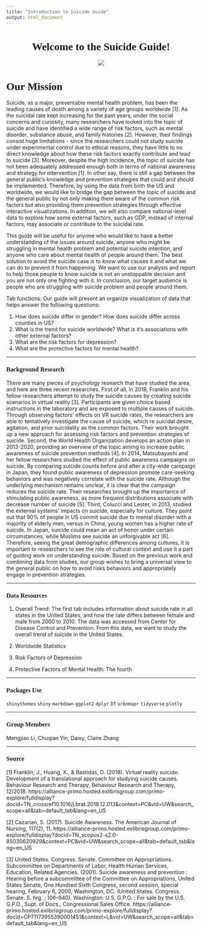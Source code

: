 ```yaml
---
title: "Introduction to Suicide Guide"
output: html_document
---
```


<center>
# <span style="font-family:Papyrus; font-size:1em;">Welcome to the Suicide Guide!</span>  
</center>

<center>
![](depression_image.png)

</center>


# <span style="font-family:Papyrus; font-size:1em;">Our Mission</span> 

Suicide, as a major, preventable mental health problem, has been the leading causes of death among a variety of 
age groups worldwide [1]. As the suicidal rate kept increasing for the past years, under the social concerns and curiosity, 
many researchers have looked into the topic of suicide and have identified a wide range of risk factors, such as mental disorder,
substance abuse, and family histories [2]. However, their findings consist huge limitations - since the researchers could not 
study suicide under experimental control due to ethical reasons, they have little to no direct knowledge about how these risk 
factors exactly contribute and lead to suicide [3]. Moreover, despite the high incidence, the topic of suicide has not been 
adequately addressed enough both in terms of national awareness and strategy for intervention [1]. In other say, there is still 
a gap between the general public’s knowledge and prevention strategies that could and should be implemented. Therefore, by using 
the data from both the US and worldwide, we would like to bridge the gap between the topic of suicide and the general public by not only 
making them aware of the common risk factors but also providing them prevention strategies through effective interactive 
visualizations. In addition, we will also compare national-level data to explore how some external factors, such as GDP, 
instead of internal factors, may associate or contribute to the suicidal rate.

This guide will be useful for anyone who would like to have a better understanding of the issues around suicide, anyone who might be struggling in mental health problem and potential suicide intention, and anyone who care about mental health of people around them. The best solution to avoid the suicide case is to know what causes it and what we can do to prevent it from happening. We want to use our analysis and report to help those people to know suicide is not an unstoppable decision and you are not only one fighting with it. In conclusion, our target audience is people who are struggling with suicide problem and people around them.

Tab functions: 
Our guide will present an organize visualization of data that helps answer the following questions: 

1) How does suicide differ in gender? How does suicide differ across counties in US?</br>
2) What is the trend for suicide worldwide? What is it's associations with other external factors?</br>
3) What are the risk factors for depression? </br>
4) What are the protective factors for mental health?

---

### <span style="font-family:Papyrus; font-size:1em;">Background Research</span>
There are many pieces of psychology research that have studied the area, and here are three recent researches. 
First of all, in 2018, Franklin and his fellow researchers attempt to study the suicide causes by creating suicide scenarios in 
virtual reality [3]. Participants are given choice based instructions in the laboratory and are exposed to multiple causes of 
suicide. Through observing factors’ effects on VR suicide rates, the researchers are able to tentatively investigate the cause 
of suicide, which re suicidal desire, agitation, and prior suicidality as the common factors. Their work brought up a new 
approach for assessing risk factors and prevention strategies of suicide. Second, the World Health Organization develops an 
action plan in 2013-2020, providing an overview of the topic aiming to increase public awareness of suicide prevention methods 
[4]. In 2014, Matsubayashi and her fellow researchers studied the effect of public awareness campaigns on suicide. By comparing 
suicide counts before and after a city-wide campaign in Japan, they found public awareness of depression promote care-seeking 
behaviors and was negatively correlate with the suicide rate. Although the underlying mechanism remains unclear, it is clear 
that the campaign reduces the suicide rate. Their researches brought up the importance of stimulating public awareness, as more 
frequent distributions associate with decrease number of suicide [5]. Third, Colucci and Lester, in 2013, studied the external 
systems’ impacts on suicide, especially for culture. They point out that 90% of people in US commit suicide due to mental 
disorder with a majority of elderly men, versus in China, young women has a higher rate of suicide. In Japan, suicide could 
mean an act of honor under certain circumstances, while Muslims see suicide an unforgivable act [6]. Therefore, seeing the 
great demographic differences among cultures, it is important to researchers to see the role of cultural context and use it 
a part of guiding work on understanding suicide. Based on the previous work and combining data from studies, our group wishes 
to bring a universal view to the general public on how to avoid risks behaviors and appropriately engage in prevention strategies.

---

### <span style="font-family:Papyrus; font-size:1em;">Data Resources</span>
1) Overall Trend: The first tab includes information about suicide rate in all states in the United States, and how the rate differs between female and male from 2000 to 2010. The data was accessed from Center for Disease Control and Prevention. From this data, we want to study the overall trend of suicide in the United States.

2) Worldwide Statistics


3) Risk Factors of Depression

4) Protective Factors of Mental Health: The fourth 

---

### <span style="font-family:Papyrus; font-size:1em">Packages Use</span>

`shinythemes`
`shiny`
`markdown`
`ggplot2`
`dplyr`
`DT`
`urbnmapr`
`tidyverse`
`plotly`

---


### <span style="font-family:Papyrus; font-size:1em;">Group Members</span> 
Mengjiao Li, Chuqian Yin, Daisy, Claire Zhang

---

### <span style="font-family:Papyrus; font-size:1em;">Source</span> 

[1] Franklin, J., Huang, X., & Bastidas, D. (2018). Virtual reality suicide: Development of a translational approach for studying suicide causes. Behaviour Research and Therapy, Behaviour Research and Therapy, 12/2018.
https://alliance-primo.hosted.exlibrisgroup.com/primo-explore/fulldisplay?docid=TN_crossref10.1016/j.brat.2018.12.013&context=PC&vid=UW&search_scope=all&tab=default_tab&lang=en_US

[2] Cazarian, S. (2017). Suicide Awareness. The American Journal of Nursing, 117(2), 11.
https://alliance-primo.hosted.exlibrisgroup.com/primo-explore/fulldisplay?docid=TN_scopus2-s2.0-85030620929&context=PC&vid=UW&search_scope=all&tab=default_tab&lang=en_US

[3] United States. Congress. Senate. Committee on Appropriations. Subcommittee on Departments of Labor, Health Human Services, Education, Related Agencies. (2001). Suicide awareness and prevention : Hearing before a subcommittee of the Committee on Appropriations, United States Senate, One Hundred Sixth Congress, second session, special hearing, February 8, 2000, Washington, DC. (United States. Congress. Senate. S. hrg. ; 106-940). Washington: U.S. G.P.O. : For sale by the U.S. G.P.O., Supt. of Docs., Congressional Sales Office.
https://alliance-primo.hosted.exlibrisgroup.com/primo-explore/fulldisplay?docid=CP71173955390001451&context=L&vid=UW&search_scope=all&tab=default_tab&lang=en_US

